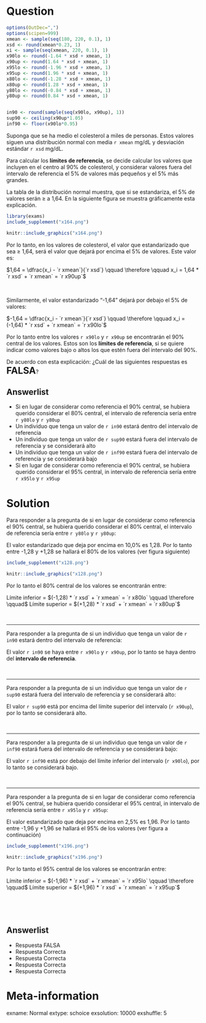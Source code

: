 Question
========
```r
options(OutDec=",")
options(scipen=999)
xmean <- sample(seq(180, 220, 0.1), 1)
xsd <- round(xmean*0.23, 1)
xi <- sample(seq(xmean, 220, 0.1), 1)
x90lo <- round(-1.64 * xsd + xmean, 1)
x90up <- round(1.64 * xsd + xmean, 1)
x95lo <- round(-1.96 * xsd + xmean, 1)
x95up <- round(1.96 * xsd + xmean, 1)
x80lo <- round(-1.28 * xsd + xmean, 1)
x80up <- round(1.28 * xsd + xmean, 1)
y80lo <- round(-0.84 * xsd + xmean, 1)
y80up <- round(0.84 * xsd + xmean, 1)


in90 <- round(sample(seq(x90lo, x90up), 1))
sup90 <- ceiling(x90up*1.05)
inf90 <- floor(x90lo*0.95)
```
Suponga que se ha medio el colesterol a miles de personas. Estos valores siguen una distribución normal con media `r xmean` mg/dL y desviación estándar `r xsd` mg/dL. 

Para calcular los **límites de referencia**, se decide calcular los valores que incluyen en el centro al 90% de colesterol, y considerar valores fuera del intervalo de referencia el 5% de valores más pequeños y el 5% más grandes.

La tabla de la distribución normal muestra, que si se estandariza, el 5% de valores serán <span>&ge;</span> a 1,64. En la siguiente figura se muestra gráficamente esta explicación. 

```r
library(exams)
include_supplement("x164.png")
```

```r
knitr::include_graphics("x164.png")
```

Por lo tanto, en los valores de colesterol, el valor que estandarizado que sea <span>&ge;</span> 1,64, será el valor que dejará por encima el 5% de valores. Este valor es:

$1,64 = \dfrac{x_i - `r xmean`}{`r xsd`}  \qquad \therefore \qquad x_i = 1,64 * `r xsd` + `r xmean` = `r x90up`$

<br>

Similarmente, el valor estandarizado "-1,64" dejará por debajo el 5% de valores:

$-1,64 = \dfrac{x_i - `r xmean`}{`r xsd`}  \qquad \therefore \qquad x_i = (-1,64) * `r xsd` + `r xmean` = `r x90lo`$


Por lo tanto entre los valores `r x90lo` y `r x90up` se encontrarán el 90% central de los valores. Estos son los **límites de referencia**, si se quiere indicar como valores bajo o altos los que estén fuera del intervalo del 90%. 

De acuerdo con esta explicación: ¿Cuál de las siguientes respuestas es <font size="5"> **FALSA**</font>?

Answerlist
----------
* Si en lugar de considerar como referencia el 90% central, se hubiera querido considerar el 80% central, el intervalo de referencia sería entre `r y80lo` y `r y80up` 
* Un individuo que tenga un valor de `r in90` estará dentro del intervalo de referencia
* Un individuo que tenga un valor de `r sup90`  estará fuera del intervalo de referencia y se considerará alto
* Un individuo que tenga un valor de `r inf90`  estará fuera del intervalo de referencia y se considerará bajo
* Si en lugar de considerar como referencia el 90% central, se hubiera querido considerar el 95% central, in intervalo de referencia sería entre `r x95lo` y `r x95up`


Solution
========
Para responder a la pregunta de si en lugar de considerar como referencia el 90% central, se hubiera querido considerar el 80% central, el intervalo de referencia sería entre `r y80lo` y `r y80up`:

El valor estandarizado que deja por encima en 10,0% es 1,28. Por lo tanto entre -1,28 y +1,28 se hallará el 80% de los valores (ver figura siguiente)

```r
include_supplement("x128.png")
```

```r
knitr::include_graphics("x128.png")
```


Por lo tanto el 80% central de los valores se encontrarán entre: 

Límite inferior = $(-1,28) * `r xsd` + `r xmean` = `r x80lo` \qquad \therefore \qquad$ Límite superior  = $(+1,28) * `r xsd` + `r xmean` = `r x80up`$

<br>

------

Para responder a la pregunta de si un individuo que tenga un valor de `r in90` estará dentro del intervalo de referencia:

El valor `r in90` se haya entre `r x90lo` y `r x90up`, por lo tanto se haya dentro del **intervalo de referencia**.

<br>

------

Para responder a la pregunta de si un individuo que tenga un valor de `r sup90`  estará fuera del intervalo de referencia y se considerará alto:

El valor `r sup90` está por encima del límite superior del intervalo (`r x90up`), por lo tanto se considerará alto.

<br> 

------

Para responder a la pregunta de si un individuo que tenga un valor de `r inf90`  estará fuera del intervalo de referencia y se considerará bajo:

El valor `r inf90` está por debajo del límite inferior del intervalo (`r x90lo`), por lo tanto se considerará bajo.

<br>

------

Para responder a la pregunta de si en lugar de considerar como referencia el 90% central, se hubiera querido considerar el 95% central, in intervalo de referencia sería entre `r x95lo` y `r x95up`:

El valor estandarizado que deja por encima en 2,5% es 1,96. Por lo tanto entre -1,96 y +1,96 se hallará el 95% de los valores (ver figura a continuación)

```r
include_supplement("x196.png")
```

```r
knitr::include_graphics("x196.png")
```

Por lo tanto el 95% central de los valores se encontrarán entre: 

Límite inferior = $(-1,96) * `r xsd` + `r xmean` = `r x95lo` \qquad \therefore \qquad$ Límite superior = $(+1,96) * `r xsd` + `r xmean` = `r x95up`$ 

<br>

<br>


Answerlist
----------
* Respuesta FALSA
* Respuesta Correcta
* Respuesta Correcta
* Respuesta Correcta
* Respuesta Correcta



Meta-information
================
exname: Normal
extype: schoice
exsolution: 10000
exshuffle: 5
